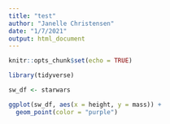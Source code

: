 ```yaml
---
title: "test"
author: "Janelle Christensen"
date: "1/7/2021"
output: html_document
---
```


```r
knitr::opts_chunk$set(echo = TRUE)

library(tidyverse)
```

```r

sw_df <- starwars

ggplot(sw_df, aes(x = height, y = mass)) +
  geom_point(color = "purple")

```

